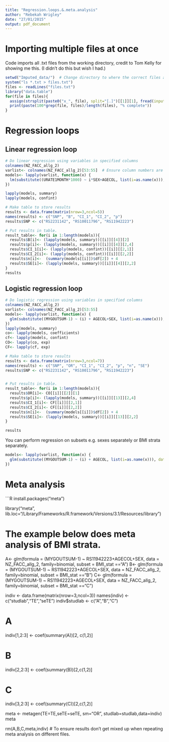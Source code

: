```yaml
---
title: "Regression.loops.&.meta.analysis"
author: "Rebekah Wrigley"
date: "27/01/2015"
output: pdf_document
---
```

# Importing multiple files at once
Code imports all .txt files from the working directory, credit to Tom Kelly for showing me this. (I didn't do this but wish I had.)
```R
setwd("Imputed_data/")  # Change directory to where the correct files are.
system("ls *.txt > files.txt")
files <- readLines("files.txt")
library("data.table")
for(file in files){
  assign(strsplit(paste0("x_", file), split="[.]")[[1]][1], fread(input=file, data.table=F))  # Adds x_ in front of file names.
  print(paste(100*grep(file, files)/length(files), "% complete"))
}
```

# Regression loops
## Linear regression loop
```R
# Do linear regression using variables in specified columns
colnames(NZ_FACC_allg_2)
varlist<- colnames(NZ_FACC_allg_2)[53:55]  # Ensure column numbers are correct.
models<- lapply(varlist, function(x) {
  lm(substitute((URATE1MONTH*1000) ~ i*SEX+AGECOL, list(i=as.name(x))), data= NZ_FACC_allg_2)
})

lapply(models, summary)
lapply(models, confint)

# Make table to store results
results <- data.frame(matrix(nrow=3,ncol=5))
names(results) <- c("SNP", "B", "CI_1", "CI_2", "p")
results$SNP <- c("RS2231142", "RS10011796", "RS11942223")

# Put results in table.
result_table<- for(i in 1:length(models)){
  results$B[i]<- (lapply(models, summary))[[i]][[4]][2]
  results$p[i]<- (lapply(models, summary))[[i]][[4]][2,4]
  results$CI_1[i]<- (lapply(models, confint))[[i]][[2,1]]
  results$CI_2[i]<- (lapply(models, confint))[[i]][[2,2]]
  results$n[i]<-  (summary(models[[i]])$df[2]) + 4
  results$SE[i]<- (lapply(models, summary))[[i]][[4]][2,2]
} 
results
```


## Logistic regression loop
```R
# Do logistic regression using variables in specified columns
colnames(NZ_FACC_allg_2)
varlist<- colnames(NZ_FACC_allg_2)[53:55]
models<- lapply(varlist, function(x) {
  glm(substitute((MYGOUTSUM-1) ~ (i) + AGECOL+SEX, list(i=as.name(x))), data= NZ_FACC_allg_2, family=binomial)
})
lapply(models, summary)
co<- lapply(models, coefficients)
cf<- lapply(models, confint)
CO<- lapply(co, exp)
CF<- lapply(cf, exp)

# Make table to store results
results <- data.frame(matrix(nrow=3,ncol=7))
names(results) <- c("SNP", "OR", "CI_1", "CI_2", "p", "n", "SE")
results$SNP <- c("RS2231142", "RS10011796", "RS11942223")


# Put results in table.
result_table<- for(i in 1:length(models)){
  results$OR[i]<- CO[[i]][[2]][1]
  results$p[i]<- (lapply(models, summary))[[i]][[13]][2,4]
  results$CI_1[i]<- CF[[i]][[2,1]]
  results$CI_2[i]<- CF[[i]][[2,2]]
  results$n[i]<-  (summary(models[[i]])$df[2]) + 4
  results$SE[i]<- (lapply(models, summary))[[i]][[13]][2,2]
}

results
```

You can perform regression on subsets e.g. sexes separately or BMI strata separately.
```R
models<- lapply(varlist, function(x) {
  glm(substitute((MYGOUTSUM-1) ~ (i) + AGECOL, list(i=as.name(x))), data= NZ_FACC_allg_2, family=binomial, subset=SEX==1)
})
```



# Meta analysis
```R
install.packages("meta")

library("meta", lib.loc="/Library/Frameworks/R.framework/Versions/3.1/Resources/library")

# The example below does meta analysis of BMI strata.
A<- glm(formula = (MYGOUTSUM-1) ~ RS11942223+AGECOL+SEX, data = NZ_FACC_allg_2, family=binomial, subset = BMI_stat =="A")
B<- glm(formula = (MYGOUTSUM-1) ~ RS11942223+AGECOL+SEX, data = NZ_FACC_allg_2, family=binomial, subset = BMI_stat =="B")
C<- glm(formula = (MYGOUTSUM-1) ~ RS11942223+AGECOL+SEX, data = NZ_FACC_allg_2, family=binomial, subset = BMI_stat =="C")

indiv <- data.frame(matrix(nrow=3,ncol=3))
names(indiv) <- c("studlab","TE","seTE")
indiv$studlab <- c("A","B","C")

# A
indiv[1,2:3] <- coef(summary(A))[2, c(1,2)]

# B
indiv[2,2:3] <- coef(summary(B))[2,c(1,2)]

# C
indiv[3,2:3] <- coef(summary(C))[2,c(1,2)]

meta <- metagen(TE=TE,seTE=seTE, sm="OR", studlab=studlab,data=indiv)
meta

rm(A,B,C,meta,indiv)  # To ensure results don't get mixed up when repeating meta analysis on different files.